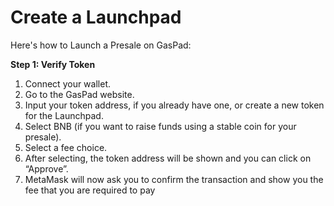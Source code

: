 # Create a Launchpad

Here's how to Launch a Presale on GasPad: 

**Step 1: Verify Token**

1. Connect your wallet.
2. Go to the GasPad website.
3. Input your token address, if you already have one, or create a new token for the Launchpad.
4. Select BNB (if you want to raise funds using a stable coin for your presale).
5. Select a fee choice.
6. After selecting, the token address will be shown and you can click on “Approve”.
7. MetaMask will now ask you to confirm the transaction and show you the fee that you are required to pay
